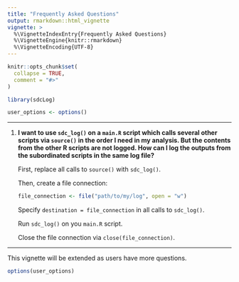 ---
title: "Frequently Asked Questions"
output: rmarkdown::html_vignette
vignette: >
  %\VignetteIndexEntry{Frequently Asked Questions}
  %\VignetteEngine{knitr::rmarkdown}
  %\VignetteEncoding{UTF-8}
---

```{r, include = FALSE}
knitr::opts_chunk$set(
  collapse = TRUE,
  comment = "#>"
)

library(sdcLog)

user_options <- options()
```

------------------------------------------------------------------------

1.  **I want to use `sdc_log()` on a `main.R` script which calls several other scripts via `source()` in the order I need in my analysis. But the contents from the other R scripts are not logged. How can I log the outputs from the subordinated scripts in the same log file?**

    First, replace all calls to `source()` with `sdc_log()`.

    Then, create a file connection:

    ```{r,eval=FALSE}
    file_connection <- file("path/to/my/log", open = "w")
    ```

    Specify `destination = file_connection` in all calls to `sdc_log()`.

    Run `sdc_log()` on you `main.R` script.

    Close the file connection via `close(file_connection)`.

------------------------------------------------------------------------

This vignette will be extended as users have more questions.

```{r reset options, include=FALSE}
options(user_options)
```
